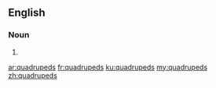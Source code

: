==English==

===Noun===
{{head|en}}

# {{plural of|quadruped}}

[[ar:quadrupeds]]
[[fr:quadrupeds]]
[[ku:quadrupeds]]
[[my:quadrupeds]]
[[zh:quadrupeds]]